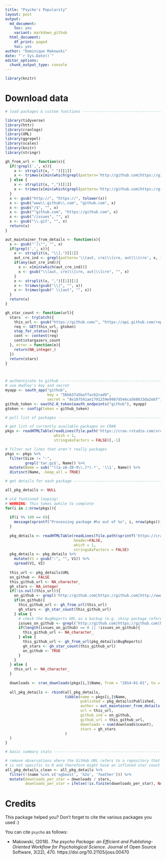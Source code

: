 ```yaml
---
title: "Psycho's Popularity"
layout: post
output:
  md_document:
    toc: yes
    variant: markdown_github
  html_document:
    df_print: paged
    toc: yes
author: "Dominique Makowski"
date: "`r Sys.Date()`"
editor_options: 
  chunk_output_type: console
---
```



```r
library(knitr)
```


# Download data

```r
# load packages & custom functions ---------------------------------------------

library(tidyverse)
library(httr)
library(cranlogs)
library(XML)
library(ggrepel)
library(scales)
library(knitr)
library(stringr)

gh_from_url <- function(x){
  if(!grepl(',', x)){
    x <- strsplit(x, " ")[[1]]
    x <- trimws(x[min(which(grepl(pattern='http://github.com|https://github.com|http://www.github.com', x, ignore.case=TRUE)))])    
  } else {
    x <- strsplit(x, ",")[[1]]
    x <- trimws(x[min(which(grepl(pattern='http://github.com|https://github.com|http://www.github.com', x, ignore.case=TRUE)))])    
  }
  x <- gsub("http://", "https://", tolower(x))
  x <- gsub("www\\.github\\.com", "github.com", x)
  x <- gsub("/$", "", x)
  x <- gsub("^github.com", "https://github.com", x)
  x <- gsub("/issues", "", x)
  x <- gsub("\\.git", "", x)
  return(x)
}

aut_maintainer_from_details <- function(x){
  x <- gsub("'|\"", "", x)
  if(grepl(',', x)){
    x <- strsplit(x, "\\],")[[1]]
    aut_cre_ind <- grepl(pattern='\\[aut, cre|\\[cre, aut|\\[cre', x, ignore.case=TRUE)
    if(any(aut_cre_ind)){
      x <- x[min(which(aut_cre_ind))]
      x <- gsub("\\[aut, cre|\\[cre, aut|\\[cre", "", x)
    }
    x <- strsplit(x, ",")[[1]][1]
    x <- trimws(gsub("\\]", "", x))
    x <- trimws(gsub(" \\[aut", "", x))
  }
  return(x)
}

gh_star_count <- function(url){
  stars  <- tryCatch({
    this_url <- gsub("https://github.com/", "https://api.github.com/repos/", url)
    req <- GET(this_url, gtoken)
    stop_for_status(req)
    cont <- content(req)
    cont$stargazers_count  
  }, error = function(e){
    return(NA_integer_)
  })
  return(stars)
}



# authenticate to github -------------------------------------------------------
# use Hadley's key and secret
myapp <- oauth_app("github",
                   key = "56b637a5baffac62cad9",
                   secret = "8e107541ae1791259e9987d544ca568633da2ebf")
github_token <- oauth2.0_token(oauth_endpoints("github"), myapp)
gtoken <- config(token = github_token)

# pull list of packages --------------------------------------------------------

# get list of currently available packages on CRAN
pkgs <- readHTMLTable(readLines(file.path('https://cran.rstudio.com/src/contrib')),
                      which = 1, 
                      stringsAsFactors = FALSE)[,-1]

# filter out lines that aren't really packages
pkgs <- pkgs %>% 
  filter(Size != "-", 
         grepl('tar.gz$', Name)) %>%
  mutate(Name = sub('^([a-zA-Z0-9\\.]*).*', '\\1', Name)) %>%
  distinct(Name, .keep_all = TRUE)

# get details for each package -------------------------------------------------

all_pkg_details <- NULL

# old fashioned looping! 
# WARNING: This takes awhile to complete
for(i in 1:nrow(pkgs)){
  
  if(i %% 100 == 0){
    message(sprintf("Processing package #%s out of %s", i, nrow(pkgs)))
  }
  
  pkg_details <- readHTMLTable(readLines(file.path(sprintf('https://cran.r-project.org/package=%s', pkgs[i,]$Name))), 
                               header=FALSE, 
                               which = 1, 
                               stringsAsFactors = FALSE)
  pkg_details <- pkg_details %>%
    mutate(V1 = gsub(":", "", V1)) %>%
    spread(V1, V2)
  
  this_url <- pkg_details$URL
  on_github <- FALSE
  this_github_url <- NA_character_
  gh_stars <- NA_integer_
  if(!is.null(this_url)){
    on_github <- grepl('http://github.com|https://github.com|http://www.github.com', this_url)
    if(on_github){
      this_github_url <- gh_from_url(this_url)
      gh_stars <- gh_star_count(this_github_url)
    } else {
      # check the BugReports URL as a backup (e.g. shiny package references GitHub this way)
      issues_on_github <- grepl('http://github.com|https://github.com|http://www.github.com', pkg_details$BugReports)
      if(length(issues_on_github) == 0 || !issues_on_github){
        this_github_url <- NA_character_
      } else {
        this_github_url <- gh_from_url(pkg_details$BugReports)
        gh_stars <- gh_star_count(this_github_url)  
        on_github <- TRUE
      }
    }
  } else {
    this_url <- NA_character_
  }
  
  downloads <- cran_downloads(pkgs[i,]$Name, from = "2014-01-01", to = "2018-06-15")
  
  all_pkg_details <- rbind(all_pkg_details, 
                           tibble(name = pkgs[i,]$Name, 
                                  published = pkg_details$Published,
                                  author = aut_maintainer_from_details(pkg_details$Author),
                                  url = this_url,
                                  github_ind = on_github, 
                                  github_url = this_github_url,
                                  downloads = sum(downloads$count),
                                  stars = gh_stars
                           )
  )
}

# basic summary stats ----------------------------------------------------------

# remove observations where the GitHub URL refers to a repository that 
# is not specific to R and therefore might have an inflated star count
all_pkg_details_clean <- all_pkg_details %>% 
  filter(!(name %in% c('xgboost', 'h2o', 'feather'))) %>% 
  mutate(downloads_per_star = downloads / stars, 
         downloads_per_star = ifelse(!is.finite(downloads_per_star), NA_real_, downloads_per_star))

```







# Credits

This package helped you? Don't forget to cite the various packages you used :)

You can cite `psycho` as follows:

- Makowski, (2018). *The psycho Package: an Efficient and Publishing-Oriented Workflow for Psychological Science*. Journal of Open Source Software, 3(22), 470. https://doi.org/10.21105/joss.00470
